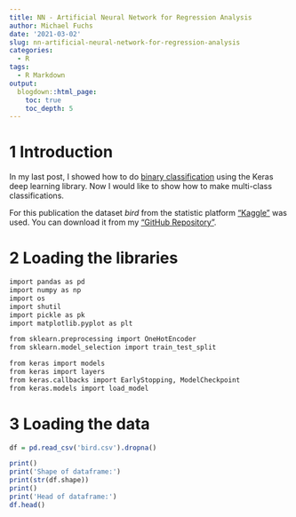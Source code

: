 ```yaml
---
title: NN - Artificial Neural Network for Regression Analysis
author: Michael Fuchs
date: '2021-03-02'
slug: nn-artificial-neural-network-for-regression-analysis
categories:
  - R
tags:
  - R Markdown
output:
  blogdown::html_page:
    toc: true
    toc_depth: 5
---
```




# 1 Introduction

In my last post, I showed how to do [binary classification](https://michael-fuchs-python.netlify.app/2021/02/16/nn-artificial-neural-network-for-binary-classification/) using the Keras deep learning library. Now I would like to show how to make multi-class classifications. 

For this publication the dataset *bird* from the statistic platform ["Kaggle"](https://www.kaggle.com) was used. You can download it from my ["GitHub Repository"](https://github.com/MFuchs1989/Datasets-and-Miscellaneous/tree/main/datasets).


# 2 Loading the libraries


```r
import pandas as pd
import numpy as np
import os
import shutil
import pickle as pk
import matplotlib.pyplot as plt

from sklearn.preprocessing import OneHotEncoder
from sklearn.model_selection import train_test_split

from keras import models
from keras import layers
from keras.callbacks import EarlyStopping, ModelCheckpoint
from keras.models import load_model
```



# 3 Loading the data


```r
df = pd.read_csv('bird.csv').dropna()

print()
print('Shape of dataframe:')
print(str(df.shape))
print()
print('Head of dataframe:')
df.head()
```








